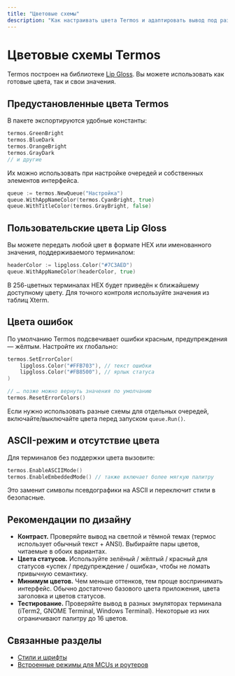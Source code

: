 ```yaml
---
title: "Цветовые схемы"
description: "Как настраивать цвета Termos и адаптировать вывод под разные терминалы"
---
```


# Цветовые схемы Termos

Termos построен на библиотеке [Lip Gloss](https://github.com/charmbracelet/lipgloss). Вы можете использовать как готовые цвета, так и свои значения.

## Предустановленные цвета Termos

В пакете экспортируются удобные константы:

```go
termos.GreenBright
termos.BlueDark
termos.OrangeBright
termos.GrayDark
// и другие
```

Их можно использовать при настройке очередей и собственных элементов интерфейса.

```go
queue := termos.NewQueue("Настройка")
queue.WithAppNameColor(termos.CyanBright, true)
queue.WithTitleColor(termos.GrayBright, false)
```

## Пользовательские цвета Lip Gloss

Вы можете передать любой цвет в формате HEX или именованного значения, поддерживаемого терминалом:

```go
headerColor := lipgloss.Color("#7C3AED")
queue.WithAppNameColor(headerColor, true)
```

<Info>
В 256-цветных терминалах HEX будет приведён к ближайшему доступному цвету. Для точного контроля используйте значения из таблиц Xterm.
</Info>

## Цвета ошибок

По умолчанию Termos подсвечивает ошибки красным, предупреждения — жёлтым. Настройте их глобально:

```go
termos.SetErrorColor(
    lipgloss.Color("#FFB703"), // текст ошибки
    lipgloss.Color("#FB8500"), // ярлык статуса
)

// … позже можно вернуть значения по умолчанию
termos.ResetErrorColors()
```

Если нужно использовать разные схемы для отдельных очередей, включайте/выключайте цвета перед запуском `queue.Run()`.

## ASCII-режим и отсутствие цвета

Для терминалов без поддержки цвета вызовите:

```go
termos.EnableASCIIMode()
termos.EnableEmbeddedMode() // также включает более мягкую палитру
```

Это заменит символы псевдографики на ASCII и переключит стили в безопасные.

## Рекомендации по дизайну

- **Контраст.** Проверяйте вывод на светлой и тёмной темах (термос использует обычный текст + ANSI). Выбирайте пары цветов, читаемые в обоих вариантах.
- **Цвета статусов.** Используйте зелёный / жёлтый / красный для статусов «успех / предупреждение / ошибка», чтобы не ломать привычную семантику.
- **Минимум цветов.** Чем меньше оттенков, тем проще воспринимать интерфейс. Обычно достаточно базового цвета приложения, цвета заголовка и цветов статусов.
- **Тестирование.** Проверяйте вывод в разных эмуляторах терминала (iTerm2, GNOME Terminal, Windows Terminal). Некоторые из них ограничивают палитру до 16 цветов.

## Связанные разделы

- [Стили и шрифты](/ru/customization/styling)
- [Встроенные режимы для MCUs и роутеров](/ru/customization/embedded-systems)
